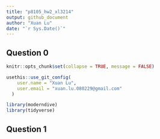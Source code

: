 ```yaml
---
title: "p8105_hw2_xl3214"
output: github_document
author: "Xuan Lu"
date: "`r Sys.Date()`"
---
```

## Question 0

```r
knitr::opts_chunk$set(collapse = TRUE, message = FALSE)
```

```r

usethis::use_git_config(
    user.name = "Xuan Lu", 
    user.email = "xuan.lu.080229@gmail.com"
  )

```

```r
library(moderndive)
library(tidyverse)
```

## Question 1
